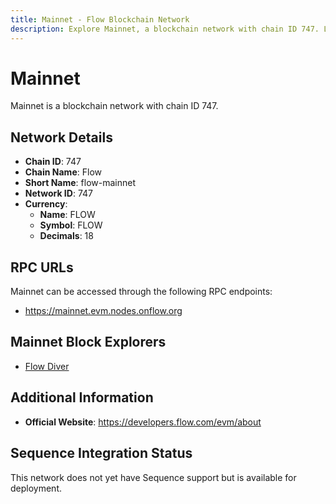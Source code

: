 ```yaml
--- 
title: Mainnet - Flow Blockchain Network
description: Explore Mainnet, a blockchain network with chain ID 747. Learn about its native currency, FLOW, and how to interact with the network.
---
```


# Mainnet

Mainnet is a blockchain network with chain ID 747.

## Network Details

- **Chain ID**: 747
- **Chain Name**: Flow
- **Short Name**: flow-mainnet
- **Network ID**: 747
- **Currency**: 
  - **Name**: FLOW
  - **Symbol**: FLOW
  - **Decimals**: 18

## RPC URLs

Mainnet can be accessed through the following RPC endpoints:

- https://mainnet.evm.nodes.onflow.org

## Mainnet Block Explorers

- [Flow Diver](https://flowdiver.io)

## Additional Information

- **Official Website**: https://developers.flow.com/evm/about

## Sequence Integration Status

This network does not yet have Sequence support but is available for deployment.
